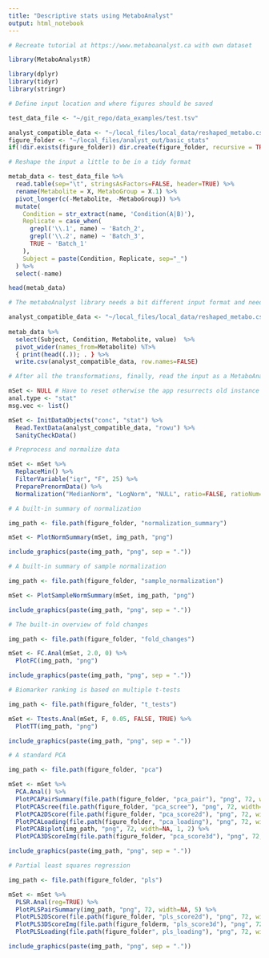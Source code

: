 ```yaml
---
title: "Descriptive stats using MetaboAnalyst"
output: html_notebook
---
```


```r
# Recreate tutorial at https://www.metaboanalyst.ca with own dataset

library(MetaboAnalystR)

library(dplyr)
library(tidyr)
library(stringr)
```

```r
# Define input location and where figures should be saved

test_data_file <- "~/git_repo/data_examples/test.tsv"

analyst_compatible_data <- "~/local_files/local_data/reshaped_metabo.csv"
figure_folder <- "~/local_files/analyst_out/basic_stats"
if(!dir.exists(figure_folder)) dir.create(figure_folder, recursive = TRUE)
```

```r
# Reshape the input a little to be in a tidy format

metab_data <- test_data_file %>%
  read.table(sep="\t", stringsAsFactors=FALSE, header=TRUE) %>%
  rename(Metabolite = X, MetaboGroup = X.1) %>%
  pivot_longer(c(-Metabolite, -MetaboGroup)) %>%
  mutate(
    Condition = str_extract(name, 'Condition(A|B)'),
    Replicate = case_when(
      grepl('\\.1', name) ~ 'Batch_2',
      grepl('\\.2', name) ~ 'Batch_3',
      TRUE ~ 'Batch_1'
    ),
    Subject = paste(Condition, Replicate, sep="_")
  ) %>%
  select(-name)

head(metab_data)
```

```r
# The metaboAnalyst library needs a bit different input format and needs an input file (data frame is not good enough)

analyst_compatible_data <- "~/local_files/local_data/reshaped_metabo.csv"
  
metab_data %>%
  select(Subject, Condition, Metabolite, value)  %>%
  pivot_wider(names_from=Metabolite) %T>%
  { print(head((.)); . } %>%
  write.csv(analyst_compatible_data, row.names=FALSE)
```

```r
# After all the transformations, finally, read the input as a MetaboAnalyst object (mSet)

mSet <- NULL # Have to reset otherwise the app resurrects old instance from global when chunk is rerun
anal.type <- "stat"
msg.vec <- list()

mSet <- InitDataObjects("conc", "stat") %>%
  Read.TextData(analyst_compatible_data, "rowu") %>%
  SanityCheckData()
```

```r
# Preprocess and normalize data

mSet <- mSet %>%
  ReplaceMin() %>%
  FilterVariable("iqr", "F", 25) %>%
  PreparePrenormData() %>%
  Normalization("MedianNorm", "LogNorm", "NULL", ratio=FALSE, ratioNum=20)
```

```r
# A built-in summary of normalization

img_path <- file.path(figure_folder, "normalization_summary")

mSet <- PlotNormSummary(mSet, img_path, "png")

include_graphics(paste(img_path, "png", sep = "."))
```

```r
# A built-in summary of sample normalization

img_path <- file.path(figure_folder, "sample_normalization")

mSet <- PlotSampleNormSummary(mSet, img_path, "png")

include_graphics(paste(img_path, "png", sep = "."))
```

```r
# The built-in overview of fold changes

img_path <- file.path(figure_folder, "fold_changes")

mSet <- FC.Anal(mSet, 2.0, 0) %>%
  PlotFC(img_path, "png")

include_graphics(paste(img_path, "png", sep = "."))
```

```r
# Biomarker ranking is based on multiple t-tests

img_path <- file.path(figure_folder, "t_tests")

mSet <- Ttests.Anal(mSet, F, 0.05, FALSE, TRUE) %>%
  PlotTT(img_path, "png")

include_graphics(paste(img_path, "png", sep = "."))
```

```r
# A standard PCA

img_path <- file.path(figure_folder, "pca")

mSet <- mSet %>%
  PCA.Anal() %>%
  PlotPCAPairSummary(file.path(figure_folder, "pca_pair"), "png", 72, width=NA, 5) %>%
  PlotPCAScree(file.path(figure_folder, "pca_scree"), "png", 72, width=NA, 5) %>%
  PlotPCA2DScore(file.path(figure_folder, "pca_score2d"), "png", 72, width=NA, 1, 2, 0.95, 1, 0) %>%
  PlotPCALoading(file.path(figure_folder, "pca_loading"), "png", 72, width=NA, 1, 2) %>%
  PlotPCABiplot(img_path, "png", 72, width=NA, 1, 2) %>%
  PlotPCA3DScoreImg(file.path(figure_folder, "pca_score3d"), "png", 72, width=NA, 1,2,3, 40)

include_graphics(paste(img_path, "png", sep = "."))
```

```r
# Partial least squares regression

img_path <- file.path(figure_folder, "pls")

mSet <- mSet %>%
  PLSR.Anal(reg=TRUE) %>%
  PlotPLSPairSummary(img_path, "png", 72, width=NA, 5) %>%
  PlotPLS2DScore(file.path(figure_folder, "pls_score2d"), "png", 72, width=NA, 1,2,0.95,1,0) %>%
  PlotPLS3DScoreImg(file.path(figure_folderm, "pls_score3d"), "png", 72, width=NA, 1,2,3, 40) %>%
  PlotPLSLoading(file.path(figure_folder", pls_loading"), "png", 72, width=NA, 1, 2)

include_graphics(paste(img_path, "png", sep = "."))
```